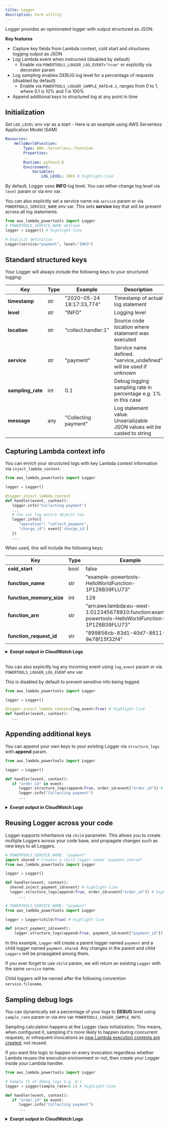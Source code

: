 ```yaml
---
title: Logger
description: Core utility
---
```



Logger provides an opinionated logger with output structured as JSON.

**Key features**

* Capture key fields from Lambda context, cold start and structures logging output as JSON
* Log Lambda event when instructed (disabled by default)
    - Enable via `POWERTOOLS_LOGGER_LOG_EVENT="true"` or explicitly via decorator param
* Log sampling enables DEBUG log level for a percentage of requests (disabled by default)
    - Enable via `POWERTOOLS_LOGGER_SAMPLE_RATE=0.1`, ranges from 0 to 1, where 0.1 is 10% and 1 is 100%
* Append additional keys to structured log at any point in time

## Initialization

Set `LOG_LEVEL` env var as a start - Here is an example using AWS Serverless Application Model (SAM)

```yaml:title=template.yaml
Resources:
    HelloWorldFunction:
        Type: AWS::Serverless::Function
        Properties:
        ...
        Runtime: python3.8
        Environment:
            Variables:
                LOG_LEVEL: INFO # highlight-line
```

By default, Logger uses **INFO** log level. You can either change log level via `level` param or via env var.

You can also explicitly set a service name via `service` param or via `POWERTOOLS_SERVICE_NAME` env var. This sets **service** key that will be present across all log statements.

```python:title=app.py
from aws_lambda_powertools import Logger
# POWERTOOLS_SERVICE_NAME defined
logger = Logger() # highlight-line

# Explicit definition
Logger(service="payment", level="INFO")
```

## Standard structured keys

Your Logger will always include the following keys to your structured logging:

Key | Type | Example | Description
------------------------------------------------- | ------------------------------------------------- | --------------------------------------------------------------------------------- | -------------------------------------------------
**timestamp** | str | "2020-05-24 18:17:33,774" | Timestamp of actual log statement
**level** | str | "INFO" | Logging level
**location** | str | "collect.handler:1" | Source code location where statement was executed
**service** | str | "payment" | Service name defined. "service_undefined" will be used if unknown
**sampling_rate** | int |  0.1 | Debug logging sampling rate in percentage e.g. 1% in this case
**message** | any |  "Collecting payment" | Log statement value. Unserializable JSON values will be casted to string

## Capturing Lambda context info

You can enrich your structured logs with key Lambda context information via `inject_lambda_context`.

```python:title=collect.py
from aws_lambda_powertools import Logger

logger = Logger()

@logger.inject_lambda_context
def handler(event, context):
   logger.info("Collecting payment")
   ...
   # You can log entire objects too
   logger.info({
      "operation": "collect_payment",
      "charge_id": event['charge_id']
   })
   ...
```

When used, this will include the following keys:

Key | Type | Example
------------------------------------------------- | ------------------------------------------------- | ---------------------------------------------------------------------------------
**cold_start**| bool | false
**function_name**| str | "example-powertools-HelloWorldFunction-1P1Z6B39FLU73"
**function_memory_size**| int | 128
**function_arn**| str | "arn:aws:lambda:eu-west-1:012345678910:function:example-powertools-HelloWorldFunction-1P1Z6B39FLU73"
**function_request_id**| str | "899856cb-83d1-40d7-8611-9e78f15f32f4"

<details>
<summary><strong>Exerpt output in CloudWatch Logs</strong></summary>

```json:title=cloudwatch_logs.json
{
   "timestamp":"2020-05-24 18:17:33,774",
   "level":"INFO",
   "location":"collect.handler:1",
   "service":"payment",
// highlight-start
   "lambda_function_name":"test",
   "lambda_function_memory_size": 128,
   "lambda_function_arn":"arn:aws:lambda:eu-west-1:12345678910:function:test",
   "lambda_request_id":"52fdfc07-2182-154f-163f-5f0f9a621d72",
   "cold_start": true,
// highlight-end
   "sampling_rate": 0.0,
   "message": "Collecting payment"
}

{
   "timestamp":"2020-05-24 18:17:33,774",
   "level":"INFO",
   "location":"collect.handler:15",
   "service":"payment",
   "lambda_function_name":"test",
   "lambda_function_memory_size": 128,
   "lambda_function_arn":"arn:aws:lambda:eu-west-1:12345678910:function:test",
   "lambda_request_id":"52fdfc07-2182-154f-163f-5f0f9a621d72",
   "cold_start": true,
   "sampling_rate": 0.0,
// highlight-start
   "message":{
      "operation":"collect_payment",
      "charge_id": "ch_AZFlk2345C0"
   }
// highlight-end
}
```
</details>
<br/>

You can also explicitly log any incoming event using `log_event` param or via `POWERTOOLS_LOGGER_LOG_EVENT` env var.

<Note type="warning">
  This is disabled by default to prevent sensitive info being logged.
</Note><br/>

```python:title=log_handler_event.py
from aws_lambda_powertools import Logger

logger = Logger()

@logger.inject_lambda_context(log_event=True) # highlight-line
def handler(event, context):
   ...
```

## Appending additional keys

You can append your own keys to your existing Logger via `structure_logs` with **append** param.

```python:title=collect.py
from aws_lambda_powertools import Logger

logger = Logger()

def handler(event, context):
   if "order_id" in event:
      logger.structure_logs(append=True, order_id=event["order_id"]) # highlight-line
      logger.info("Collecting payment")
      ...
```

<details>
<summary><strong>Exerpt output in CloudWatch Logs</strong></summary>

```json:title=cloudwatch_logs.jsonn
{
   "timestamp": "2020-05-24 18:17:33,774",
   "level": "INFO",
   "location": "collect.handler:1",
   "service": "payment",
   "lambda_function_name": "test",
   "lambda_function_memory_size": 128,
   "lambda_function_arn": "arn:aws:lambda:eu-west-1:12345678910:function:test",
   "lambda_request_id": "52fdfc07-2182-154f-163f-5f0f9a621d72",
   "cold_start": true,
   "sampling_rate": 0.0,
   "order_id": "order_id_value", // highlight-line
   "message": "Collecting payment"
}
```
</details>

## Reusing Logger across your code

Logger supports inheritance via `child` parameter. This allows you to create multiple Loggers across your code base, and propagate changes such as new keys to all Loggers.

```python:title=collect.py
# POWERTOOLS_SERVICE_NAME: "payment"
import shared # Creates a child logger named "payment.shared"
from aws_lambda_powertools import Logger

logger = Logger()

def handler(event, context):
  shared.inject_payment_id(event) # highlight-line
  logger.structure_logs(append=True, order_id=event["order_id"]) # highlight-line
      ...
```

```python:title=shared.py
# POWERTOOLS_SERVICE_NAME: "payment"
from aws_lambda_powertools import Logger

logger = Logger(child=True) # highlight-line

def inject_payment_id(event):
    logger.structure_logs(append=True, payment_id=event["payment_id"])
```

In this example, `Logger` will create a parent logger named `payment` and a child logger named `payment.shared`. Any changes in the parent and child `Loggers` will be propagated among them.

If you ever forget to use `child` param, we will return an existing `Logger` with the same `service` name.

<Note type="info">
	Child loggers will be named after the following convention <code>service.filename</code>.
</Note><br/>

## Sampling debug logs

You can dynamically set a percentage of your logs to **DEBUG** level using `sample_rate` param or via env var `POWERTOOLS_LOGGER_SAMPLE_RATE`.

Sampling calculation happens at the Logger class initialization. This means, when configured it, sampling it's more likely to happen during concurrent requests, or infrequent invocations as [new Lambda execution contexts are created](https://docs.aws.amazon.com/lambda/latest/dg/runtimes-context.html), not reused.

<Note type="info">
  If you want this logic to happen on every invocation regardless whether Lambda reuses the execution environment or not, then create your Logger inside your Lambda handler.
</Note><br/>

```python:title=collect.py
from aws_lambda_powertools import Logger

# Sample 1% of debug logs e.g. 0.1
logger = Logger(sample_rate=0.1) # highlight-line

def handler(event, context):
   if "order_id" in event:
      logger.info("Collecting payment")
      ...
```

<details>
<summary><strong>Exerpt output in CloudWatch Logs</strong></summary>

```json:title=cloudwatch_logs.json
{
   "timestamp": "2020-05-24 18:17:33,774",
   "level": "INFO",
   "location": "collect.handler:1",
   "service": "payment",
   "lambda_function_name": "test",
   "lambda_function_memory_size": 128,
   "lambda_function_arn": "arn:aws:lambda:eu-west-1:12345678910:function:test",
   "lambda_request_id": "52fdfc07-2182-154f-163f-5f0f9a621d72",
   "cold_start": true,
   "sampling_rate": 0.1, // highlight-line
   "message": "Collecting payment"
}
```
</details>
